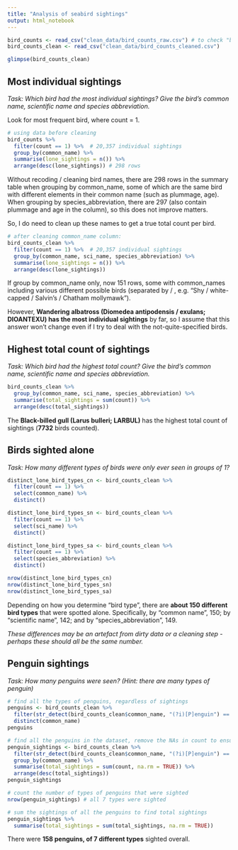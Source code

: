 ```yaml
---
title: "Analysis of seabird sightings"
output: html_notebook
---
```


```r
bird_counts <- read_csv("clean_data/bird_counts_raw.csv") # to check "before cleaning" answers
bird_counts_clean <- read_csv("clean_data/bird_counts_cleaned.csv")

glimpse(bird_counts_clean)
```

## Most individual sightings

_Task: Which bird had the most individual sightings? Give the bird’s common name, scientific name and species abbreviation._

Look for most frequent bird, where count = 1.

```r
# using data before cleaning
bird_counts %>% 
  filter(count == 1) %>%  # 20,357 individual sightings
  group_by(common_name) %>% 
  summarise(lone_sightings = n()) %>% 
  arrange(desc(lone_sightings)) # 298 rows
```

Without recoding / cleaning bird names, there are 298 rows in the summary table when grouping by common_name, some of which are the same bird with different elements in their common name (such as plummage, age). When grouping by species_abbreviation, there are 297 (also contain plummage and age in the column), so this does not improve matters.

So, I do need to clean up these names to get a true total count per bird.

```r
# after cleaning common_name column:
bird_counts_clean %>% 
  filter(count == 1) %>%  # 20,357 individual sightings
  group_by(common_name, sci_name, species_abbreviation) %>% 
  summarise(lone_sightings = n()) %>% 
  arrange(desc(lone_sightings)) 
```
If group by common_name only, now 151 rows, some with common_names including various different possible birds (separated by / , e.g. "Shy / white-capped / Salvin's / Chatham mollymawk"). 

However, **Wandering albatross (Diomedea antipodensis / exulans; DIOANTEXU) has the most individual sightings** by far, so I assume that this answer won't change even if I try to deal with the not-quite-specified birds.

## Highest total count of sightings

_Task: Which bird had the highest total count? Give the bird’s common name, scientific name and species abbreviation._

```r
bird_counts_clean %>% 
  group_by(common_name, sci_name, species_abbreviation) %>% 
  summarise(total_sightings = sum(count)) %>% 
  arrange(desc(total_sightings)) 
```
The **Black-billed gull (Larus bulleri; LARBUL)** has the highest total count of sightings (**7732** birds counted).

## Birds sighted alone

_Task: How many different types of birds were only ever seen in groups of 1?_

```r
distinct_lone_bird_types_cn <- bird_counts_clean %>% 
  filter(count == 1) %>% 
  select(common_name) %>% 
  distinct()

distinct_lone_bird_types_sn <- bird_counts_clean %>% 
  filter(count == 1) %>% 
  select(sci_name) %>% 
  distinct()

distinct_lone_bird_types_sa <- bird_counts_clean %>% 
  filter(count == 1) %>% 
  select(species_abbreviation) %>% 
  distinct()

nrow(distinct_lone_bird_types_cn)
nrow(distinct_lone_bird_types_sn)
nrow(distinct_lone_bird_types_sa)
```

Depending on how you determine "bird type", there are **about 150 different bird types** that were spotted alone. Specifically, by "common name", 150; by "scientific name", 142; and by "species_abbreviation", 149.

_These differences may be an artefact from dirty data or a cleaning step - perhaps these should all be the same number._

## Penguin sightings

_Task: How many penguins were seen? (Hint: there are many types of penguin)_

```r
# find all the types of penguins, regardless of sightings
penguins <- bird_counts_clean %>% 
  filter(str_detect(bird_counts_clean$common_name, "(?i)[P]enguin") == TRUE) %>% 
  distinct(common_name)
penguins

# find all the penguins in the dataset, remove the NAs in count to ensure sums count all sightings
penguin_sightings <- bird_counts_clean %>% 
  filter(str_detect(bird_counts_clean$common_name, "(?i)[P]enguin") == TRUE) %>% 
  group_by(common_name) %>% 
  summarise(total_sightings = sum(count, na.rm = TRUE)) %>% 
  arrange(desc(total_sightings))
penguin_sightings

# count the number of types of penguins that were sighted
nrow(penguin_sightings) # all 7 types were sighted

# sum the sightings of all the penguins to find total sightings
penguin_sightings %>% 
  summarise(total_sightings = sum(total_sightings, na.rm = TRUE))
```

There were **158 penguins, of 7 different types** sighted overall.
